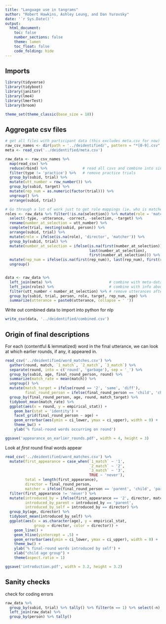 ```yaml
---
title: "Language use in tangrams"
author: "Robert Hawkins, Ashley Leung, and Dan Yurovsky"
date: '`r Sys.Date()`'
output: 
  html_document:
    toc: false
    number_sections: false
    theme: lumen
    toc_float: false
    code_folding: hide
---
```


## Imports 

```r
library(tidyverse)
library(tidyboot)
library(janitor)
library(lme4)
library(lmerTest)
library(broom)

theme_set(theme_classic(base_size = 18))
```

## Aggregate csv files

```r
# get all files with participant data (this excludes meta.csv for now)
raw_csv_names <- dir(path = '../deidentified/', pattern = "*[0-9].csv", full.names = T)
meta <- read_csv('../deidentified/meta.csv')

raw_data <- raw_csv_names %>%
  map(read_csv) %>%             
  reduce(rbind) %>%                # read all csvs and combine into single data frame
  filter(type != 'practice') %>%   # remove practice trials
  group_by(subid, trial) %>%
  mutate(utt_number = row_number()) %>%
  group_by(subid, target) %>%
  mutate(rep_num = as.numeric(factor(trial))) %>%
  ungroup() %>%
  arrange(subid, trial) 

# Go through a lot of work just to get role mappings (ie. who is matcher, who is director?)
roles <- raw_data %>% filter(!is.na(selection)) %>% mutate(role = 'matcher') %>% 
  select(-type, -utterance, -correct, -selection, -target) %>% 
  rename(number_at_selection = utt_number) %>%
  complete(trial, nesting(subid, person)) %>%
  arrange(subid, trial) %>%
  mutate(role = ifelse(is.na(role), 'director', 'matcher')) %>%
  group_by(subid, trial) %>%
  mutate(number_at_selection = ifelse(is.na(first(number_at_selection)), 
                                      last(number_at_selection), 
                                      first(number_at_selection))) %>%
  mutate(rep_num = ifelse(is.na(first(rep_num)), last(rep_num), first(rep_num))) %>%
  ungroup()


data <- raw_data %>% 
  left_join(meta) %>%                          # combine with meta-data about age
  left_join(roles) %>%                         # combine with info about who had which role on each trial
  filter(utt_number < number_at_selection) %>% # remove utterances after selection was made
  group_by(subid, trial, person, role, target, rep_num, age) %>%
  summarize(utterance = paste0(utterance, collapse = ' ')) 
```

Write out combined data to import into python for nlp

```r
write_csv(data, '../deidentified/combined.csv')
```


## Origin of final descriptions

For each (contentful & lemmatized) word in the final utterance, we can look at which earlier rounds, if any, it appeared in.

```r
read_csv('../deidentified/word_matches.csv') %>%
  gather(round, match, `1_match`, `2_match`, `3_match`) %>%
  separate(round, into = c('round', 'garbage'), sep = '_') %>%
  group_by(subid, age, final_round_person, round) %>%
  summarize(match_rate = mean(match)) %>%
  ungroup() %>%
  mutate(match_target = ifelse(round == '2', 'same', 'diff'),
         final_round_person = ifelse(final_round_person == 'child', 'child-last', 'parent-last')) %>%
  group_by(final_round_person, age, round, match_target) %>%
  tidyboot_mean(match_rate) %>%
  ggplot(aes(x = round, y = empirical_stat)) +
    geom_bar(stat = 'identity') +
    facet_grid(final_round_person ~ age) +
    geom_errorbar(aes(ymin = ci_lower, ymax = ci_upper), width = 0) +
    theme_bw() +
    ylab('% final-round words occurring on round')

ggsave('appearance_on_earlier_rounds.pdf', width = 4, height = 3)
```

Look at *first* round final words appear

```r
read_csv('../deidentified/word_matches.csv') %>%  
  mutate(first_appearance = case_when(`1_match` ~ '1', 
                                      `2_match` ~ '2', 
                                      `3_match` ~ '3', 
                                      TRUE ~ 'never'),
         total = length(first_appearance),
         director = final_round_person,
         matcher = ifelse(final_round_person == 'parent', 'child', 'parent')) %>%
  filter(first_appearance != 'never') %>%
  mutate(introduced_by = ifelse(first_appearance == '2', director, matcher),
         introduced_by_parent = introduced_by == 'parent',
         introduced_by_self = introduced_by == director) %>%
  group_by(age, director) %>%
  tidyboot_mean(introduced_by_self) %>%
  ggplot(aes(x = as.character(age), y = empirical_stat, 
             group = director, color = director)) +
    geom_line() +
    geom_hline(yintercept = .5) +
    geom_errorbar(aes(ymin = ci_lower, ymax = ci_upper), width = 0) +
    theme_bw() +
    ylab('% final-round words introduced by self') +
    xlab("child age group") +
    theme(aspect.ratio = 1)

ggsave('introduction.pdf', width = 3.2, height = 3.2)
```

## Sanity checks

check for coding errors

```r
raw_data %>% 
  group_by(subid, trial) %>% tally() %>% filter(n == 1) %>% select(-n) %>% # get trial #s with 1 event
  left_join(raw_data) %>%
  group_by(person) %>% tally()
```